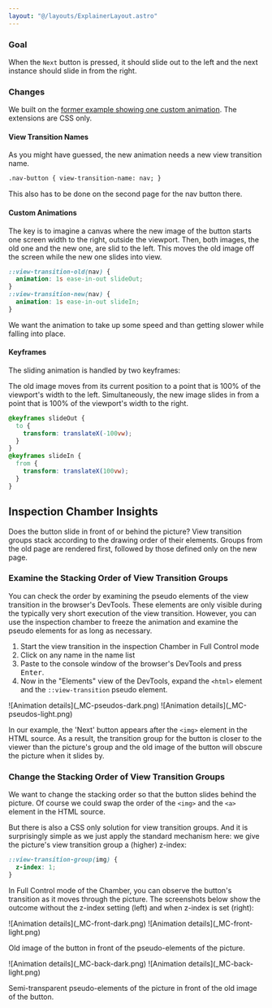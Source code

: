 ```yaml
---
layout: "@/layouts/ExplainerLayout.astro"
---
```



### Goal

When the `Next` button is pressed, it should slide out to the left and the next instance should slide in from the right.

### Changes

We built on the [former example showing one custom animation](/demo/BasicAC1/). The extensions are CSS only.

#### View Transition Names

As you might have guessed, the new animation needs a new view transition name.

```html ins={1-3}
.nav-button { view-transition-name: nav; }
```

This also has to be done on the second page for the nav button there.

#### Custom Animations

The key is to imagine a canvas where the new image of the button starts one screen width to the right, outside the viewport. Then, both images, the old one and the new one, are slid to the left. This moves the old image off the screen while the new one slides into view.

```css ins={1-6}
::view-transition-old(nav) {
  animation: 1s ease-in-out slideOut;
}
::view-transition-new(nav) {
  animation: 1s ease-in-out slideIn;
}
```

We want the animation to take up some speed and than getting slower while falling into place.

#### Keyframes

The sliding animation is handled by two keyframes:

The old image moves from its current position to a point that is 100% of the viewport's width to the left. Simultaneously, the new image slides in from a point that is 100% of the viewport's width to the right.

```css ins={1-10}
@keyframes slideOut {
  to {
    transform: translateX(-100vw);
  }
}
@keyframes slideIn {
  from {
    transform: translateX(100vw);
  }
}
```

## Inspection Chamber Insights

Does the button slide in front of or behind the picture? View transition groups stack according to the drawing order of their elements. Groups from the old page are rendered first, followed by those defined only on the new page.

### Examine the Stacking Order of View Transition Groups

You can check the order by examining the pseudo elements of the view transition in the browser's DevTools. These elements are only visible during the typically very short execution of the view transition. However, you can use the inspection chamber to freeze the animation and examine the pseudo elements for as long as necessary.

1. Start the view transition in the inspection Chamber in Full Control mode
2. Click on any name in the name list
3. Paste to the console window of the browser's DevTools and press <kbd>Enter</kbd>.
4. Now in the "Elements" view of the DevTools, expand the `<html>` element and the `::view-transition` pseudo element.

<div id="pseudos">
  <span class="light:sl-hidden">
    ![Animation details](_MC-pseudos-dark.png)
  </span>
  <span class="dark:sl-hidden">
    ![Animation details](_MC-pseudos-light.png)
  </span>
</div>
<style>{`#pseudos img {width:max( 33vw, 300px)}`}</style>

In our example, the 'Next' button appears after the `<img>` element in the HTML source. As a result, the transition group for the button is closer to the viewer than the picture's group and the old image of the button will obscure the picture when it slides by.

### Change the Stacking Order of View Transition Groups

We want to change the stacking order so that the button slides behind the picture. Of course we could swap the order of the `<img>` and the `<a>` element in the HTML source.

But there is also a CSS only solution for view transition groups. And it is surprisingly simple as we just apply the standard mechanism here: we give the picture's view transition group a (higher) z-index:

```css ins={}
::view-transition-group(img) {
  z-index: 1;
}
```

In Full Control mode of the Chamber, you can observe the button's transition as it moves through the picture. The screenshots below show the outcome without the z-index setting (left) and when z-index is set (right):

<div id="flex">
  <div>
    <span class="light:sl-hidden">![Animation details](_MC-front-dark.png)</span>
    <span class="dark:sl-hidden">![Animation details](_MC-front-light.png)</span>
    <p>
      Old image of the button in front of the pseudo-elements of the picture.
    </p>
  </div>
  <div>
    <span class="light:sl-hidden">![Animation details](_MC-back-dark.png)</span>
    <span class="dark:sl-hidden">![Animation details](_MC-back-light.png)</span>
    <p>
      Semi-transparent pseudo-elements of the picture in front of the old image
      of the button.
    </p>
  </div>
</div>

<style>{`
#flex {
  display: flex;
  flex-wrap: wrap;
  justify-content: space-around;

}
#flex div {
  width: max(40%, 300px)
}
`}</style>
